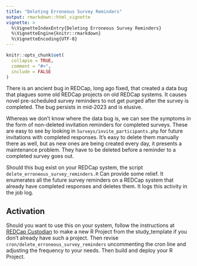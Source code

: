```yaml
---
title: "Deleting Erroneous Survey Reminders"
output: rmarkdown::html_vignette
vignette: >
  %\VignetteIndexEntry{Deleting Erroneous Survey Reminders}
  %\VignetteEngine{knitr::rmarkdown}
  %\VignetteEncoding{UTF-8}
---
```


```r
knitr::opts_chunk$set(
  collapse = TRUE,
  comment = "#>",
  include = FALSE
)
```

There is an ancient bug in REDCap, long ago fixed, that created a data bug that plagues some old REDCap projects on old REDCap systems. It causes novel pre-scheduled survey reminders to not get purged after the survey is completed. The bug persists in mid-2023 and is elusive. 

Whereas we don't know where the data bug is, we can see the symptoms in the form of non-deleted invitation reminders for completed surveys. These are easy to see by looking in `Surveys/invite_participants.php` for future invitations with completed responses. It's easy to delete them manually there as well, but as new ones are being created every day, it presents a maintenance problem. They have to be deleted before a reminder to a completed survey goes out.

Should this bug exist on your REDCap system, the script `delete_erroneous_survey_reminders.R` Can provide some relief. It enumerates all the future survey reminders on a REDCap system that already have completed responses and deletes them. It logs this activity in the job log.

## Activation

Should you want to use this on your system, follow the instructions at [REDCap Custodian](https://ctsit.github.io/redcapcustodian/) to make a new R Project from the study_template if you don't already have such a project. Then revise `cron/delete_erroneous_survey_reminders` uncommenting the cron line and adjusting the frequency to your needs. Then build and deploy your R Project. 
